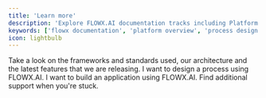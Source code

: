 ```yaml
---
title: 'Learn more'
description: 'Explore FLOWX.AI documentation tracks including Platform Overview, Process Design, Application Building, and Support resources. Find guides and documentation for your specific development needs.'
keywords: ['flowx documentation', 'platform overview', 'process design', 'application development', 'BPMN', 'FLOWX.AI guide']
icon: lightbulb
---
```

[]()

<CardGroup cols={2}>
  <Card title="Platform Overview" icon="square-1" href="/3.x/docs/platform-overview/frameworks-and-standards/business-process-industry-standards/intro-to-bpmn">
    Take a look on the frameworks and standards used, our architecture and the latest features that we are releasing.
  </Card>
  <Card title="Design a Process" icon="square-2" href="/3.x/docs/flowx-designer/managing-a-process-flow">
    I want to design a process using FLOWX.AI.
  </Card>
  <Card title="Build an Application" icon="square-3" href="/3.x/sdks">
    I want to build an application using FLOWX.AI.
  </Card>
  <Card title="Additional Support" icon="square-4" href="https://flowxai.zendesk.com/">
    Find additional support when you're stuck.
  </Card>
</CardGroup>